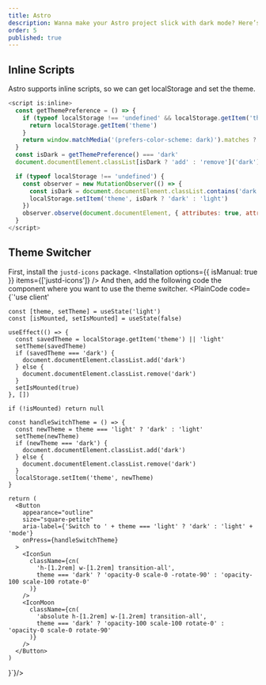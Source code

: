 ```yaml
---
title: Astro
description: Wanna make your Astro project slick with dark mode? Here’s the playbook for getting that moody vibe on lock.
order: 5
published: true
---
```



## Inline Scripts
Astro supports inline scripts, so we can get localStorage and set the theme.
```js
<script is:inline>
  const getThemePreference = () => {
    if (typeof localStorage !== 'undefined' && localStorage.getItem('theme')) {
      return localStorage.getItem('theme')
    }
    return window.matchMedia('(prefers-color-scheme: dark)').matches ? 'dark' : 'light'
  }
  const isDark = getThemePreference() === 'dark'
  document.documentElement.classList[isDark ? 'add' : 'remove']('dark')

  if (typeof localStorage !== 'undefined') {
    const observer = new MutationObserver(() => {
      const isDark = document.documentElement.classList.contains('dark')
      localStorage.setItem('theme', isDark ? 'dark' : 'light')
    })
    observer.observe(document.documentElement, { attributes: true, attributeFilter: ['class'] })
  }
</script>
```

## Theme Switcher
First, install the `justd-icons` package.
<Installation options={{ isManual: true }}  items={['justd-icons']} />
And then, add the following code the component where you want to use the theme switcher.
<PlainCode code={`'use client'


    const [theme, setTheme] = useState('light')
    const [isMounted, setIsMounted] = useState(false)

    useEffect(() => {
      const savedTheme = localStorage.getItem('theme') || 'light'
      setTheme(savedTheme)
      if (savedTheme === 'dark') {
        document.documentElement.classList.add('dark')
      } else {
        document.documentElement.classList.remove('dark')
      }
      setIsMounted(true)
    }, [])

    if (!isMounted) return null

    const handleSwitchTheme = () => {
      const newTheme = theme === 'light' ? 'dark' : 'light'
      setTheme(newTheme)
      if (newTheme === 'dark') {
        document.documentElement.classList.add('dark')
      } else {
        document.documentElement.classList.remove('dark')
      }
      localStorage.setItem('theme', newTheme)
    }

    return (
      <Button
        appearance="outline"
        size="square-petite"
        aria-label={'Switch to ' + theme === 'light' ? 'dark' : 'light' + 'mode'}
        onPress={handleSwitchTheme}
      >
        <IconSun
          className={cn(
            'h-[1.2rem] w-[1.2rem] transition-all',
            theme === 'dark' ? 'opacity-0 scale-0 -rotate-90' : 'opacity-100 scale-100 rotate-0'
          )}
        />
        <IconMoon
          className={cn(
            'absolute h-[1.2rem] w-[1.2rem] transition-all',
            theme === 'dark' ? 'opacity-100 scale-100 rotate-0' : 'opacity-0 scale-0 rotate-90'
          )}
        />
      </Button>
    )
  }`}/>
